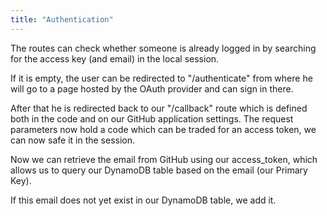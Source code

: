 ```yaml
---
title: "Authentication"
---
```


The routes can check whether someone is already logged in by searching for the access key (and email) in the local session. 

If it is empty, the user can be redirected to "/authenticate" from where he will go to a page hosted by the OAuth provider and can sign in there.  

After that he is redirected back to our "/callback" route which is defined both in the code and on our GitHub application settings. The request parameters now hold a code which can be traded for an access token, we can now safe it in the session.  

Now we can retrieve the email from GitHub using our access_token, which allows us to query our DynamoDB table based on the email (our Primary Key).

If this email does not yet exist in our DynamoDB table, we add it.
